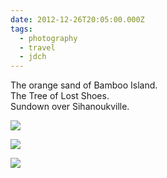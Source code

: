 ```yaml
---
date: 2012-12-26T20:05:00.000Z
tags:
  - photography
  - travel
  - jdch
---
```

The orange sand of Bamboo Island.<br/>
The Tree of Lost Shoes.<br/>
Sundown over Sihanoukville.

![](../../assets/photos/20121226-IMG_5474.jpg)

![](../../assets/photos/20121226-IMG_5492.jpg)

![](../../assets/photos/20121226-IMG_5554.jpg)